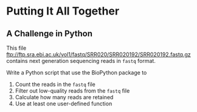# Putting It All Together

## A Challenge in Python

This file [ftp://ftp.sra.ebi.ac.uk/vol1/fastq/SRR020/SRR020192/SRR020192.fastq.gz]() contains next generation sequencing reads in `fastq` format. 

Write a Python script that use the BioPython package to 

  1. Count the reads in the `fastq` file
  1. Filter out low-quality reads from the `fastq` file
  2. Calculate how many reads are retained
  4. Use at least one user-defined function
  
